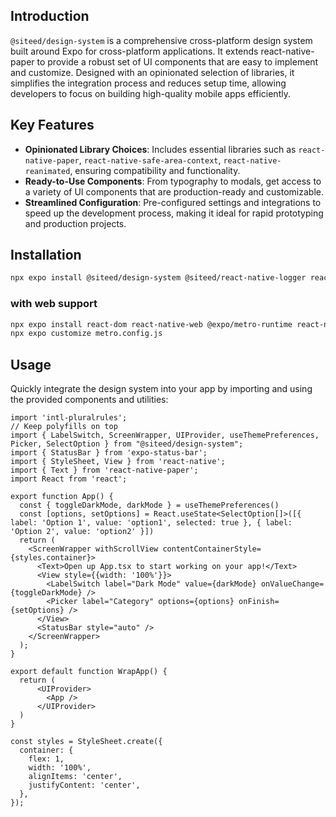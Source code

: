 
## Introduction

`@siteed/design-system` is a comprehensive cross-platform design system built around Expo for cross-platform applications. It extends react-native-paper to provide a robust set of UI components that are easy to implement and customize. Designed with an opinionated selection of libraries, it simplifies the integration process and reduces setup time, allowing developers to focus on building high-quality mobile apps efficiently.

## Key Features

- **Opinionated Library Choices**: Includes essential libraries such as `react-native-paper`, `react-native-safe-area-context`, `react-native-reanimated`, ensuring compatibility and functionality.
- **Ready-to-Use Components**: From typography to modals, get access to a variety of UI components that are production-ready and customizable.
- **Streamlined Configuration**: Pre-configured settings and integrations to speed up the development process, making it ideal for rapid prototyping and production projects.


## Installation
```bash
npx expo install @siteed/design-system @siteed/react-native-logger react-native-paper react-native-safe-area-context @gorhom/bottom-sheet@5.0.0-alpha.11 react-native-gesture-handler @expo/vector-icons expo-localization react-native-reanimated react-native-screens react-native-vector-icons @react-navigation/native
```

### with web support
```bash
npx expo install react-dom react-native-web @expo/metro-runtime react-native-web
npx expo customize metro.config.js
```

## Usage

Quickly integrate the design system into your app by importing and using the provided components and utilities:

```tsx
import 'intl-pluralrules';
// Keep polyfills on top
import { LabelSwitch, ScreenWrapper, UIProvider, useThemePreferences, Picker, SelectOption } from "@siteed/design-system";
import { StatusBar } from 'expo-status-bar';
import { StyleSheet, View } from 'react-native';
import { Text } from 'react-native-paper';
import React from 'react';

export function App() {
  const { toggleDarkMode, darkMode } = useThemePreferences()
  const [options, setOptions] = React.useState<SelectOption[]>([{ label: 'Option 1', value: 'option1', selected: true }, { label: 'Option 2', value: 'option2' }])
  return (
    <ScreenWrapper withScrollView contentContainerStyle={styles.container}>
      <Text>Open up App.tsx to start working on your app!</Text>
      <View style={{width: '100%'}}>
        <LabelSwitch label="Dark Mode" value={darkMode} onValueChange={toggleDarkMode} />
        <Picker label="Category" options={options} onFinish={setOptions} />
      </View>
      <StatusBar style="auto" />
    </ScreenWrapper>
  );
}

export default function WrapApp() {
  return (
      <UIProvider>
        <App />
      </UIProvider>
  )
}

const styles = StyleSheet.create({
  container: {
    flex: 1,
    width: '100%',
    alignItems: 'center',
    justifyContent: 'center',
  },
});
```
